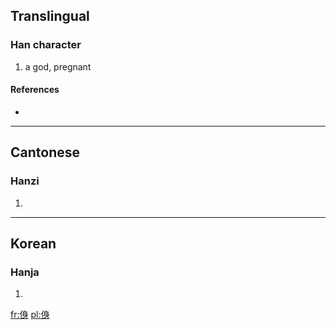 ==Translingual==

===Han character===
{{Han char|rn=9|rad=人|as=07|sn=9|four=|canj=人竹X竹 (OHXH)}}

# a god, pregnant

====References====
* {{Han ref|kx=0103.050|hdz=10163.040|uh=3457|ud=13399}}

----

==Cantonese==

===Hanzi===
{{yue-hanzi|jyut=|y=saan1, saan6}}

# {{defn|Cantonese|sort=人07}}
----

==Korean==

===Hanja===
{{ko-hanja|hangeul=신|rv=sin|mr=sin|y=sin|eumhun=계집|ehrv=gyejip|ehmr=kyejip|ehy=kyeycip}}

# {{defn|Korean|sort=人07}}

[[fr:㑗]]
[[pl:㑗]]